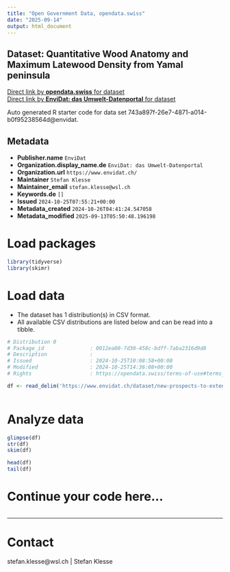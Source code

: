 ```yaml
---
title: "Open Government Data, opendata.swiss"
date: "2025-09-14"
output: html_document
---
```


## Dataset: Quantitative Wood Anatomy and Maximum Latewood Density from Yamal peninsula



[Direct link by **opendata.swiss** for dataset](https://opendata.swiss/de/dataset/quantitative-wood-anatomy-and-maximum-latewood-density-from-yamal-peninsula)<br>
[Direct link by **EnviDat: das Umwelt-Datenportal** for dataset](https://www.envidat.ch/#/metadata/new-prospects-to-extend-state-of-the-art-tree-ring-based-temperature-reconstruct)

Auto generated R starter code for data set 743a897f-26e7-4871-a014-b0f95238564d@envidat.

## Metadata

- **Publisher.name** `EnviDat`
- **Organization.display_name.de** `EnviDat: das Umwelt-Datenportal`
- **Organization.url** `https://www.envidat.ch/`
- **Maintainer** `Stefan Klesse`
- **Maintainer_email** `stefan.klesse@wsl.ch`
- **Keywords.de** `[]`
- **Issued** `2024-10-25T07:55:21+00:00`
- **Metadata_created** `2024-10-26T04:41:24.547058`
- **Metadata_modified** `2025-09-13T05:50:48.196198`


# Load packages

```r

library(tidyverse)
library(skimr)

```

# Load data

-   The dataset has 1 distribution(s) in CSV format.
-   All available CSV distributions are listed below and can be read into a tibble.

```r

# Distribution 0
# Package_id               : 0012ea00-7d30-458c-bdff-7aba2316d9d8
# Description              : 
# Issued                   : 2024-10-25T10:08:58+00:00
# Modified                 : 2024-10-25T14:36:08+00:00
# Rights                   : https://opendata.swiss/terms-of-use#terms_by

df <- read_delim('https://www.envidat.ch/dataset/new-prospects-to-extend-state-of-the-art-tree-ring-based-temperature-reconstruct/resource/b0e00f50-78a2-4006-ab8d-7d4d796efc05')



```

# Analyze data

```r

glimpse(df)
str(df)
skim(df)

head(df)
tail(df)

```

# Continue your code here...

```r

```

------------------------------------------------------------------------

# Contact

stefan.klesse@wsl.ch | Stefan Klesse
